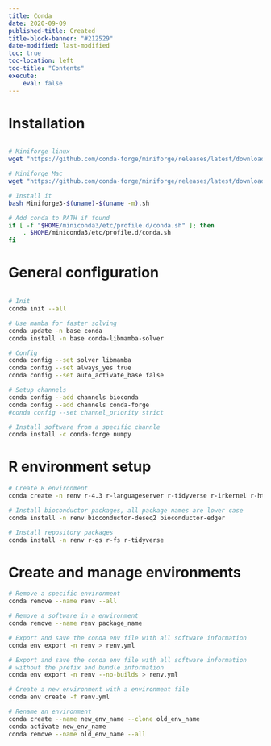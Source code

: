 ```yaml
---
title: Conda
date: 2020-09-09
published-title: Created
title-block-banner: "#212529"
date-modified: last-modified
toc: true
toc-location: left
toc-title: "Contents"
execute:
    eval: false
---
```


# Installation
```bash

# Miniforge linux
wget "https://github.com/conda-forge/miniforge/releases/latest/download/Miniforge3-Linux-x86_64.sh"

# Miniforge Mac
wget "https://github.com/conda-forge/miniforge/releases/latest/download/Miniforge3-MacOSX-arm64.sh"

# Install it
bash Miniforge3-$(uname)-$(uname -m).sh

# Add conda to PATH if found
if [ -f "$HOME/miniconda3/etc/profile.d/conda.sh" ]; then
    . $HOME/miniconda3/etc/profile.d/conda.sh
fi

```

# General configuration

```bash

# Init
conda init --all

# Use mamba for faster solving
conda update -n base conda
conda install -n base conda-libmamba-solver

# Config
conda config --set solver libmamba
conda config --set always_yes true
conda config --set auto_activate_base false

# Setup channels
conda config --add channels bioconda
conda config --add channels conda-forge
#conda config --set channel_priority strict

# Install software from a specific channle
conda install -c conda-forge numpy
```

# R environment setup
```bash
# Create R environment
conda create -n renv r-4.3 r-languageserver r-tidyverse r-irkernel r-httpgd

# Install bioconductor packages, all package names are lower case
conda install -n renv bioconductor-deseq2 bioconductor-edger

# Install repository packages
conda install -n renv r-qs r-fs r-tidyverse
```

# Create and manage environments
```bash
# Remove a specific environment
conda remove --name renv --all

# Remove a software in a environment
conda remove --name renv package_name

# Export and save the conda env file with all software information
conda env export -n renv > renv.yml

# Export and save the conda env file with all software information
# without the prefix and bundle information
conda env export -n renv --no-builds > renv.yml

# Create a new environment with a environment file
conda env create -f renv.yml

# Rename an environment
conda create --name new_env_name --clone old_env_name
conda activate new_env_name
conda remove --name old_env_name --all
```

